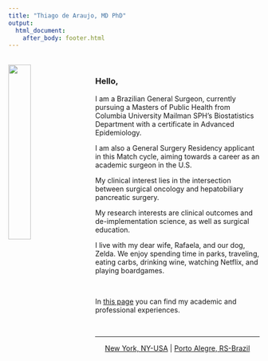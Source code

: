 ```yaml
---
title: "Thiago de Araujo, MD PhD"
output: 
  html_document:
    after_body: footer.html
---
```

<br>
<img src="images/WEB_me.jpg" style="width:30%;padding-right: 20px" align="left">

### Hello,

I am a Brazilian General Surgeon, currently pursuing a Masters of Public Health from Columbia University Mailman SPH's Biostatistics Department with a certificate in Advanced Epidemiology. 

I am also a General Surgery Residency applicant in this Match cycle, aiming towards a career as an academic surgeon in the U.S.

My clinical interest lies in the intersection between surgical oncology and hepatobiliary pancreatic surgery.

My research interests are clinical outcomes and de-implementation science, as well as surgical education.

I live with my dear wife, Rafaela, and our dog, Zelda. We enjoy spending time in parks, traveling, eating carbs, drinking wine, watching Netflix, and playing boardgames.

&nbsp;


In [this page](resume.html) you can find my academic and professional experiences. 

&nbsp;
<hr />
<p style="text-align: center;"><a href="https://www.google.com/maps/place/722+W+168th+St,+New+York,+NY+10032,+EUA/data=!4m2!3m1!1s0x89c2f69bc090f8cb:0x4c1891b68d80a519?sa=X&ved=2ahUKEwjb5oLjxebsAhWoD7kGHfr4DkQQ8gEwAHoECAQQAQ">New York, NY-USA</a> | <a href="https://www.google.com/maps/place/HCPA+-+Hospital+de+Cl%C3%ADnicas+de+Porto+Alegre/@-30.0386844,-51.208619,17z/data=!3m1!4b1!4m5!3m4!1s0x9519784ebb3943df:0xe484226d1bf56a44!8m2!3d-30.0386891!4d-51.206425">Porto Alegre, RS-Brazil</a></p>